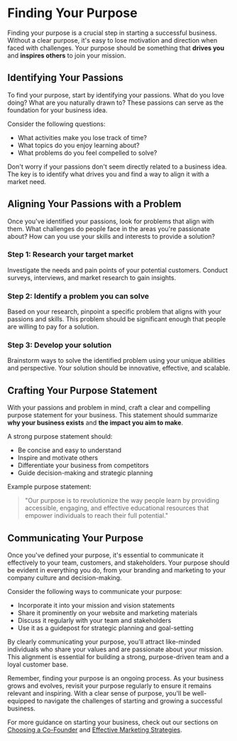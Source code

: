 
# Finding Your Purpose

Finding your purpose is a crucial step in starting a successful business. Without a clear purpose, it's easy to lose motivation and direction when faced with challenges. Your purpose should be something that **drives you** and **inspires others** to join your mission.

## Identifying Your Passions

To find your purpose, start by identifying your passions. What do you love doing? What are you naturally drawn to? These passions can serve as the foundation for your business idea.

Consider the following questions:

- What activities make you lose track of time?
- What topics do you enjoy learning about?
- What problems do you feel compelled to solve?

<Callout>
Don't worry if your passions don't seem directly related to a business idea. The key is to identify what drives you and find a way to align it with a market need.
</Callout>

## Aligning Your Passions with a Problem

Once you've identified your passions, look for problems that align with them. What challenges do people face in the areas you're passionate about? How can you use your skills and interests to provide a solution?

<Steps>

### Step 1: Research your target market

Investigate the needs and pain points of your potential customers. Conduct surveys, interviews, and market research to gain insights.

### Step 2: Identify a problem you can solve

Based on your research, pinpoint a specific problem that aligns with your passions and skills. This problem should be significant enough that people are willing to pay for a solution.

### Step 3: Develop your solution

Brainstorm ways to solve the identified problem using your unique abilities and perspective. Your solution should be innovative, effective, and scalable.
</Steps>

## Crafting Your Purpose Statement

With your passions and problem in mind, craft a clear and compelling purpose statement for your business. This statement should summarize **why your business exists** and **the impact you aim to make**.

A strong purpose statement should:

- Be concise and easy to understand
- Inspire and motivate others
- Differentiate your business from competitors
- Guide decision-making and strategic planning

Example purpose statement:
> "Our purpose is to revolutionize the way people learn by providing accessible, engaging, and effective educational resources that empower individuals to reach their full potential."

## Communicating Your Purpose

Once you've defined your purpose, it's essential to communicate it effectively to your team, customers, and stakeholders. Your purpose should be evident in everything you do, from your branding and marketing to your company culture and decision-making.

Consider the following ways to communicate your purpose:

- Incorporate it into your mission and vision statements
- Share it prominently on your website and marketing materials
- Discuss it regularly with your team and stakeholders
- Use it as a guidepost for strategic planning and goal-setting

By clearly communicating your purpose, you'll attract like-minded individuals who share your values and are passionate about your mission. This alignment is essential for building a strong, purpose-driven team and a loyal customer base.

Remember, finding your purpose is an ongoing process. As your business grows and evolves, revisit your purpose regularly to ensure it remains relevant and inspiring. With a clear sense of purpose, you'll be well-equipped to navigate the challenges of starting and growing a successful business.

For more guidance on starting your business, check out our sections on [Choosing a Co-Founder](/starting-a-business/choosing-a-co-founder) and [Effective Marketing Strategies](/sales-and-marketing/effective-marketing-strategies).